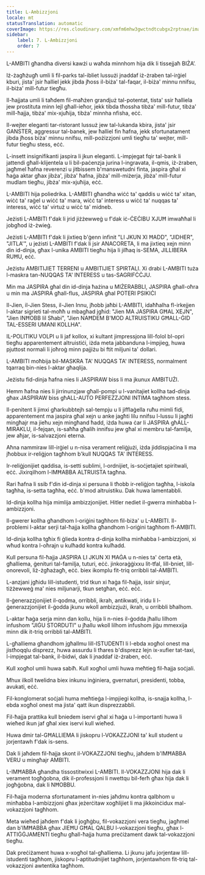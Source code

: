 ```yaml
---
title: L-Ambizzjoni
locale: mt
statusTranslation: automatic
coverImage: https://res.cloudinary.com/xmfm6mhw3gwctndtcubgx2rptnae/image/upload/v1740337243/small_cover_educacion_fundamental_a051170f1c.webp
sidebar:
    label: 7. L-Ambizzjoni
    order: 7
---
```

L-AMBITI għandha diversi kawżi u waħda minnhom hija dik li tissejjaħ BIŻA’.

Iż-żagħżugħ umli li fil-parks tal-ibliet lussużi jnaddaf iż-żraben tal-irġiel kburi, jista' jsir ħalliel jekk jibda jħoss il-biża' tal-faqar, il-biża' minnu nnifsu, il-biża' mill-futur tiegħu.

Il-ħajjata umli li taħdem fil-maħżen grandjuż tal-potentat, tista' ssir ħalliela jew prostituta minn lejl għall-ieħor, jekk tibda tħossha tibża' mill-futur, tibża' mill-ħajja, tibża' mix-xjuħija, tibża' minnha nfisha, eċċ.

Il-wejter eleganti tar-ristorant lussuż jew tal-lukanda kbira, jista' jsir GANSTER, aggressur tal-banek, jew ħalliel fin ħafna, jekk sfortunatament jibda jħoss biża' minnu nnifsu, mill-pożizzjoni umli tiegħu ta' wejter, mill-futur tiegħu stess, eċċ.

L-insett insignifikanti jaspira li jkun eleganti. L-impjegat fqir tal-bank li jattendi għall-klijentela u li bil-paċenzja jurina l-ingravata, il-qmis, iż-żraben, jagħmel ħafna reverenzi u jitbissem b'manswetudni finta, jaspira għal xi ħaġa aktar għax jibża', jibża' ħafna, jibża' mill-miżerja, jibża' mill-futur mudlam tiegħu, jibża' mix-xjuħija, eċċ.

L-AMBITI hija poliedrika. L-AMBITI għandha wiċċ ta' qaddis u wiċċ ta' xitan, wiċċ ta' raġel u wiċċ ta' mara, wiċċ ta' interess u wiċċ ta' nuqqas ta' interess, wiċċ ta' virtuż u wiċċ ta' midneb.

Jeżisti L-AMBITI f'dak li jrid jiżżewweġ u f'dak iċ-ĊEĊIBU XJUĦ imwaħħal li jobgħod iż-żwieġ.

Jeżisti L-AMBITI f'dak li jixtieq b'ġenn infinit "LI JKUN XI ĦADD", "JIDHER", "JITLA'", u jeżisti L-AMBITI f'dak li jsir ANACORETA, li ma jixtieq xejn minn din id-dinja, għax l-unika AMBITI tiegħu hija li jilħaq is-SEMA, JILLIBERA RUĦU, eċċ.

Jeżistu AMBITIJIET TERRENI u AMBITIJIET SPIRTALI. Xi drabi L-AMBITI tuża l-maskra tan-NUQQAS TA' INTERESS u tas-SAGRIFĊĊJU.

Min ma JASPIRA għal din id-dinja ħażina u MIŻERABBLI, JASPIRA għall-oħra u min ma JASPIRA għall-flus, JASPIRA għal POTERI PSIKIĊI

Il-Jien, il-Jien Stess, il-Jien Innu, jħobb jaħbi L-AMBITI, idaħħalha fl-irkejjen l-aktar sigrieti tal-moħħ u mbagħad jgħid: "Jien MA JASPIRA GĦAL XEJN", "Jien INĦOBB lil Sħabi", "Jien NAĦDEM B'MOD ALTRUISTIKU GĦALL-ĠID TAL-ESSERI UMANI KOLLHA".

IL-POLITIKU VOLPI u li jaf kollox, xi kultant jimpressjona lill-folol bl-opri tiegħu apparentement altruistiċi, iżda meta jabbanduna l-impjieg, huwa pjuttost normali li joħroġ minn pajjiżu bi ftit miljuni ta' dollari.

L-AMBITI moħbija bil-MASKRA TA' NUQQAS TA' INTERESS, normalment tqarraq bin-nies l-aktar għaqlija.

Jeżistu fid-dinja ħafna nies li JASPIRAW biss li ma jkunux AMBITUŻI.

Hemm ħafna nies li jirrinunzjaw għall-pompi u l-vanitajiet kollha tad-dinja għax JASPIRAW biss għALL-AUTO PERFEZZJONI INTIMA tagħhom stess.

Il-penitent li jimxi għarkubbtejh sal-tempju u li jifflaġella ruħu mimli fidi, apparentement ma jaspira għal xejn u anke jagħti lilu nnifsu l-lussu li jagħti mingħajr ma jieħu xejn mingħand ħadd, iżda huwa ċar li JASPIRA għALL-MIRAKLU, il-fejqan, is-saħħa għalih innifsu jew għal xi membru tal-familja, jew aħjar, is-salvazzjoni eterna.

Aħna nammiraw lill-irġiel u n-nisa verament reliġjużi, iżda jiddispjaċina li ma jħobbux ir-reliġjon tagħhom b'kull NUQQAS TA' INTERESS.

Ir-reliġjonijiet qaddisa, is-setti sublimi, l-ordnijiet, is-soċjetajiet spiritwali, eċċ. Jixirqilhom l-IMĦABBA ALTRUISTA tagħna.

Rari ħafna li ssib f'din id-dinja xi persuna li tħobb ir-reliġjon tagħha, l-iskola tagħha, is-setta tagħha, eċċ. b'mod altruistiku. Dak huwa lamentabbli.

Id-dinja kollha hija mimlija ambizzjonijiet. Hitler nediet il-gwerra minħabba l-ambizzjoni.

Il-gwerer kollha għandhom l-oriġini tagħhom fil-biża' u L-AMBITI. Il-problemi l-aktar serji tal-ħajja kollha għandhom l-oriġini tagħhom fl-AMBITI.

Id-dinja kollha tgħix fi ġlieda kontra d-dinja kollha minħabba l-ambizzjoni, xi wħud kontra l-oħrajn u kulħadd kontra kulħadd.

Kull persuna fil-ħajja JASPIRA LI JKUN XI ĦAĠA u n-nies ta' ċerta età, għalliema, ġenituri tal-familja, tuturi, eċċ. jinkoraġġixxu lit-tfal, lill-bniet, lill-onorevoli, liż-żgħażagħ, eċċ. biex ikomplu fit-triq orribbli tal-AMBITI.

L-anzjani jgħidu lill-istudenti, trid tkun xi ħaġa fil-ħajja, issir sinjur, tiżżewweġ ma' nies miljunarji, tkun setgħan, eċċ. eċċ.

Il-ġenerazzjonijiet il-qodma, orribbli, ikrah, antikwati, iridu li l-ġenerazzjonijiet il-ġodda jkunu wkoll ambizzjużi, ikrah, u orribbli bħalhom.

L-aktar ħaġa serja minn dan kollu, hija li n-nies il-ġodda jħallu lilhom infushom "JIĠU STORDUTI" u jħallu wkoll lilhom infushom jiġu mmexxija minn dik it-triq orribbli tal-AMBITI.

L-għalliema għandhom jgħallmu lill-ISTUDENTI li l-ebda xogħol onest ma jistħoqqlu disprezz, huwa assurdu li tħares b'disprezz lejn ix-xufier tat-taxi, l-impjegat tal-bank, il-bidwi, dak li jnaddaf iż-żraben, eċċ.

Kull xogħol umli huwa sabiħ. Kull xogħol umli huwa meħtieġ fil-ħajja soċjali.

Mhux ilkoll twelidna biex inkunu inġiniera, gvernaturi, presidenti, tobba, avukati, eċċ.

Fil-konglomerat soċjali huma meħtieġa l-impjiegi kollha, is-snajja kollha, l-ebda xogħol onest ma jista' qatt ikun disprezzabbli.

Fil-ħajja prattika kull bniedem iservi għal xi ħaġa u l-importanti huwa li wieħed ikun jaf għal xiex iservi kull wieħed.

Huwa dmir tal-GĦALLIEMA li jiskopru l-VOKAZZJONI ta' kull student u jorjentawh f'dak is-sens.

Dak li jaħdem fil-ħajja skont il-VOKAZZJONI tiegħu, jaħdem b'IMĦABBA VERU u mingħajr AMBITI.

L-IMĦABBA għandha tissostitwixxi L-AMBITI. Il-VOKAZZJONI hija dak li verament togħġobna, dik il-professjoni li nwettqu bil-ferħ għax hija dak li jogħġobna, dak li NĦOBBU.

Fil-ħajja moderna sfortunatament in-nies jaħdmu kontra qalbhom u minħabba l-ambizzjoni għax jeżerċitaw xogħlijiet li ma jikkoinċidux mal-vokazzjoni tagħhom.

Meta wieħed jaħdem f'dak li jogħġbu, fil-vokazzjoni vera tiegħu, jagħmel dan b'IMĦABBA għax JIEĦU GĦAL QALBU l-vokazzjoni tiegħu, għax l-ATTIĠĠJAMENTI tiegħu għall-ħajja huma preċiżament dawk tal-vokazzjoni tiegħu.

Dak preċiżament huwa x-xogħol tal-għalliema. Li jkunu jafu jorjentaw lill-istudenti tagħhom, jiskopru l-aptitudnijiet tagħhom, jorjentawhom fit-triq tal-vokazzjoni awtentika tagħhom.

